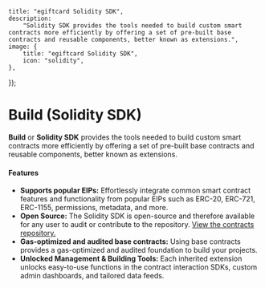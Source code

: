 
	title: "egiftcard Solidity SDK",
	description:
		"Solidity SDK provides the tools needed to build custom smart contracts more efficiently by offering a set of pre-built base contracts and reusable components, better known as extensions.",
	image: {
		title: "egiftcard Solidity SDK",
		icon: "solidity",
	},
});

# Build (Solidity SDK)

**Build** or **Solidity SDK** provides the tools needed to build custom smart contracts more efficiently by offering a set of pre-built base contracts and reusable components, better known as extensions.

<DocImage src={extensinoModelImage} />

#### Features

- **Supports popular EIPs:** Effortlessly integrate common smart contract features and functionality from popular EIPs such as ERC-20, ERC-721, ERC-1155, permissions, metadata, and more.
- **Open Source:** The Solidity SDK is open-source and therefore available for any user to audit or contribute to the repository. [View the contracts repository.](https://github.com/egiftcard/contracts)
- **Gas-optimized and audited base contracts:** Using base contracts provides a gas-optimized and audited foundation to build your projects.
- **Unlocked Management & Building Tools:** Each inherited extension unlocks easy-to-use functions in the contract interaction SDKs, custom admin dashboards, and tailored data feeds.
